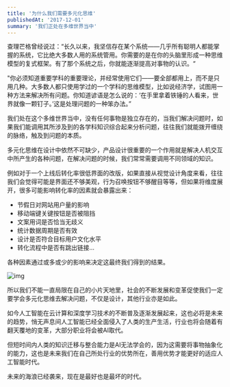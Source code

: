 ```yaml
---
title: '为什么我们需要多元化思维'
publishedAt: '2017-12-01'
summary: '我们正处在多维世界当中'
---
```


查理芒格曾经说过：“长久以来，我坚信存在某个系统——几乎所有聪明人都能掌握的系统，它比绝大多数人用的系统管用。你需要的是在你的头脑里形成一种思维模型的复式框架。有了那个系统之后，你就能逐渐提高对事物的认识。“

"你必须知道重要学科的重要理论，并经常使用它们——要全部都用上，而不是只用几种。大多数人都只使用学过的一个学科的思维模型，比如说经济学，试图用一种方法来解决所有问题。你知道谚语是怎么说的：‘在手里拿着铁锤的人看来，世界就像一颗钉子。’这是处理问题的一种笨办法。”

我们处在这个多维世界当中，没有任何事物是独立存在的，当我们解决问题时，如果我们能调用其所涉及到的各学科知识综合起来分析问题，往往我们就能拨开缠绕的脉络，触及到问题的本质。

多元化思维在设计中依然不可缺少，产品设计很重要的一个作用就是解决人机交互中所产生的各种问题，在解决问题的时候，我们常常需要调用不同领域的知识。

例如对于一个上线后转化率很低界面的改版，如果直接从视觉设计角度来看，往往我们会觉得可能是界面还不够美观，行为召唤按钮不够醒目等等，但如果将维度展开，很多可能影响转化率的因素就会暴露出来：

- 节假日对网站用户量的影响
- 移动端键关键按钮是否被阻挡
- 文案用词是否恰当无歧义
- 统计数据周期是否有效
- 设计是否符合目标用户文化水平
- 转化流程中是否有跳出链接...

各种因素通过或多或少的影响来决定这最终我们得到的结果。

![img](https://imagedelivery.net/8B08sdLvw783CQcaKhUoYw/0c553ae8-6fef-47e7-5dce-c3f625c7fb00/public)

所以我们不能一直局限在自己的小片天地里，社会的不断发展和变革促使我们一定要学会多元化思维去解决问题，不仅是设计，其他行业亦是如此。

如今人工智能在云计算和深度学习技术的不断普及逐渐发展起来，这也必将是未来的趋势，悄无声息间人工智能已经全面侵入了人类的生产生活，行业也将会随着有翻天覆地的变革，大部分职业将会被AI取代。

但短时间内人类的知识迁移与整合能力是AI无法学会的，因为这需要将事物抽象化的能力，这也是未来我们在自己所处行业的优势所在，善用优势才能更好的适应人工智能时代。

未来的海浪已经袭来，现在是最好也是最坏的时代。

